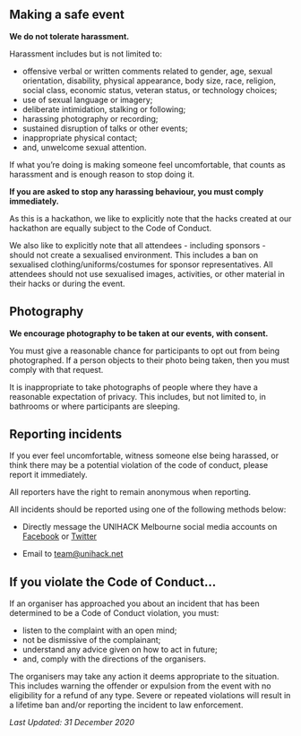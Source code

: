 

## Making a safe event

**We do not tolerate harassment.**

Harassment includes but is not limited to:

- offensive verbal or written comments related to gender, age, sexual orientation,
  disability, physical appearance, body size, race, religion, social class,
  economic status, veteran status, or technology choices;
- use of sexual language or imagery;
- deliberate intimidation, stalking or following;
- harassing photography or recording;
- sustained disruption of talks or other events;
- inappropriate physical contact;
- and, unwelcome sexual attention.

If what you’re doing is making someone feel uncomfortable, that counts as
harassment and is enough reason to stop doing it.

**If you are asked to stop any harassing behaviour, you must comply immediately.**

As this is a hackathon, we like to explicitly note that the hacks created at our
hackathon are equally subject to the Code of Conduct.

We also like to explicitly note that all attendees - including sponsors - should
not create a sexualised environment. This includes a ban on sexualised
clothing/uniforms/costumes for sponsor representatives. All attendees should not
use sexualised images, activities, or other material in their hacks or during
the event.

## Photography

**We encourage photography to be taken at our events, with consent.**

You must give a reasonable chance for participants to opt out from being
photographed. If a person objects to their photo being taken, then you must
comply with that request.

It is inappropriate to take photographs of people where they have a reasonable
expectation of privacy. This includes, but not limited to, in bathrooms or where
participants are sleeping.

## Reporting incidents

If you ever feel uncomfortable, witness someone else being harassed, or think
there may be a potential violation of the code of conduct, please report it
immediately.

All reporters have the right to remain anonymous when reporting.

All incidents should be reported using one of the following methods below:

- Directly message the UNIHACK Melbourne social media accounts on
  [Facebook][facebook] or [Twitter][twitter]

- Email to [team@unihack.net][email]

## If you violate the Code of Conduct...

If an organiser has approached you about an incident that has been determined to
be a Code of Conduct violation, you must:

- listen to the complaint with an open mind;
- not be dismissive of the complainant;
- understand any advice given on how to act in future;
- and, comply with the directions of the organisers.

The organisers may take any action it deems appropriate to the situation. This
includes warning the offender or expulsion from the event with no eligibility
for a refund of any type. Severe or repeated violations will result in a
lifetime ban and/or reporting the incident to law enforcement.

_Last Updated: 31 December 2020_

[facebook]: http://facebook.com/unihackmelb
[twitter]: http://twitter.com/unihackmelb
[email]: team@unihack.net
